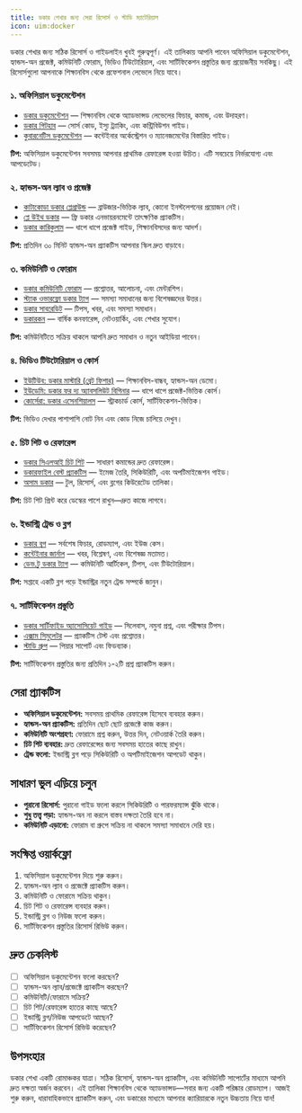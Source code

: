 ```yaml
---
title: ডকার শেখার জন্য সেরা রিসোর্স ও স্টাডি ম্যাটেরিয়াল
icon: uim:docker
---
```


ডকার শেখার জন্য সঠিক রিসোর্স ও গাইডলাইন খুবই গুরুত্বপূর্ণ। এই তালিকায় আপনি পাবেন অফিসিয়াল ডকুমেন্টেশন, হ্যান্ডস-অন প্রজেক্ট, কমিউনিটি ফোরাম, ভিডিও টিউটোরিয়াল, এবং সার্টিফিকেশন প্রস্তুতির জন্য প্রয়োজনীয় সবকিছু। এই রিসোর্সগুলো আপনাকে শিক্ষানবিস থেকে প্রফেশনাল লেভেলে নিয়ে যাবে।

### ১. অফিসিয়াল ডকুমেন্টেশন

- [ডকার ডকুমেন্টেশন](https://docs.docker.com/) — শিক্ষানবিস থেকে অ্যাডভান্সড লেভেলের ফিচার, কমান্ড, এবং উদাহরণ।  
- [ডকার গিটহাব](https://github.com/docker) — সোর্স কোড, ইস্যু ট্র্যাকিং, এবং কন্ট্রিবিউশন গাইড।  
- [কুবারনেটিস ডকুমেন্টেশন](https://kubernetes.io/docs/) — কন্টেইনার অর্কেস্ট্রেশন ও ম্যানেজমেন্টের বিস্তারিত গাইড।  

**টিপ:** অফিসিয়াল ডকুমেন্টেশন সবসময় আপনার প্রাথমিক রেফারেন্স হওয়া উচিত। এটি সবচেয়ে নির্ভরযোগ্য এবং আপডেটেড।

### ২. হ্যান্ডস-অন ল্যাব ও প্রজেক্ট

- [কাটাকোডা ডকার প্লেগ্রাউন্ড](https://www.katacoda.com/courses/docker) — ব্রাউজার-ভিত্তিক ল্যাব, কোনো ইনস্টলেশনের প্রয়োজন নেই।  
- [প্লে উইথ ডকার](https://labs.play-with-docker.com/) — ফ্রি ডকার এনভায়রনমেন্টে তাৎক্ষণিক প্র্যাকটিস।  
- [ডকার কারিকুলাম](https://docker-curriculum.com/) — ধাপে ধাপে প্রজেক্ট গাইড, শিক্ষানবিসদের জন্য আদর্শ।  

**টিপ:** প্রতিদিন ৩০ মিনিট হ্যান্ডস-অন প্র্যাকটিস আপনার স্কিল দ্রুত বাড়াবে।

### ৩. কমিউনিটি ও ফোরাম

- [ডকার কমিউনিটি ফোরাম](https://forums.docker.com/) — প্রশ্নোত্তর, আলোচনা, এবং মেন্টরশিপ।  
- [স্ট্যাক ওভারফ্লো ডকার ট্যাগ](https://stackoverflow.com/questions/tagged/docker) — সমস্যা সমাধানের জন্য বিশেষজ্ঞদের উত্তর।  
- [ডকার সাবরেডিট](https://www.reddit.com/r/docker/) — টিপস, খবর, এবং সমস্যা সমাধান।  
- [ডকারকন](https://www.docker.com/dockercon/) — বার্ষিক কনফারেন্স, নেটওয়ার্কিং, এবং শেখার সুযোগ।  

**টিপ:** কমিউনিটিতে সক্রিয় থাকলে আপনি দ্রুত সমাধান ও নতুন আইডিয়া পাবেন।

### ৪. ভিডিও টিউটোরিয়াল ও কোর্স

- [ইউটিউব: ডকার মাস্টারি (ব্রেট ফিশার)](https://www.youtube.com/playlist?list=PLy7NrYWoggjziYQIDorlXjTvvwweTYoNC) — শিক্ষানবিস-বান্ধব, হ্যান্ডস-অন ডেমো।  
- [ইউডেমি: ডকার ফর দ্য অ্যাবসলিউট বিগিনার](https://www.udemy.com/course/docker-for-the-absolute-beginner/) — ধাপে ধাপে প্রজেক্ট-ভিত্তিক কোর্স।  
- [কোর্সেরা: ডকার এসেনশিয়ালস](https://www.coursera.org/learn/docker-essentials) — স্ট্রাকচার্ড কোর্স, সার্টিফিকেশন-ভিত্তিক।  

**টিপ:** ভিডিও দেখার পাশাপাশি নোট নিন এবং কোড নিজে চালিয়ে দেখুন।

### ৫. চিট শিট ও রেফারেন্স

- [ডকার সিএলআই চিট শিট](https://dockerlabs.collabnix.com/docker/cheatsheet/) — সাধারণ কমান্ডের দ্রুত রেফারেন্স।  
- [ডকারফাইল বেস্ট প্র্যাকটিস](https://docs.docker.com/develop/develop-images/dockerfile_best-practices/) — ইমেজ তৈরি, সিকিউরিটি, এবং অপটিমাইজেশন গাইড।  
- [অসাম ডকার](https://github.com/veggiemonk/awesome-docker) — টুল, রিসোর্স, এবং ব্লগের কিউরেটেড তালিকা।  

**টিপ:** চিট শিট প্রিন্ট করে ডেস্কের পাশে রাখুন—দ্রুত কাজে লাগবে।

### ৬. ইন্ডাস্ট্রি ট্রেন্ড ও ব্লগ

- [ডকার ব্লগ](https://www.docker.com/blog/) — সর্বশেষ ফিচার, রোডম্যাপ, এবং ইউজ কেস।  
- [কন্টেইনার জার্নাল](https://containerjournal.com/) — খবর, বিশ্লেষণ, এবং বিশেষজ্ঞ মতামত।  
- [ডেভ.টু ডকার ট্যাগ](https://dev.to/t/docker) — কমিউনিটি আর্টিকেল, টিপস, এবং টিউটোরিয়াল।  

**টিপ:** সপ্তাহে একটি ব্লগ পড়ে ইন্ডাস্ট্রির নতুন ট্রেন্ড সম্পর্কে জানুন।

### ৭. সার্টিফিকেশন প্রস্তুতি

- [ডকার সার্টিফাইড অ্যাসোসিয়েট গাইড](https://success.docker.com/certification) — সিলেবাস, নমুনা প্রশ্ন, এবং পরীক্ষার টিপস।  
- [এক্সাম সিমুলেটর](https://www.examtopics.com/exams/docker/certified-associate/) — প্র্যাকটিস টেস্ট এবং প্রশ্নোত্তর।  
- [স্টাডি গ্রুপ](https://forums.docker.com/c/certification/15) — পিয়ার সাপোর্ট এবং ফিডব্যাক।  

**টিপ:** সার্টিফিকেশন প্রস্তুতির জন্য প্রতিদিন ১-২টি প্রশ্ন প্র্যাকটিস করুন।

## সেরা প্র্যাকটিস

- **অফিসিয়াল ডকুমেন্টেশন:** সবসময় প্রাথমিক রেফারেন্স হিসেবে ব্যবহার করুন।  
- **হ্যান্ডস-অন প্র্যাকটিস:** প্রতিদিন ছোট ছোট প্রজেক্টে কাজ করুন।  
- **কমিউনিটি অংশগ্রহণ:** ফোরামে প্রশ্ন করুন, উত্তর দিন, নেটওয়ার্ক তৈরি করুন।  
- **চিট শিট ব্যবহার:** দ্রুত রেফারেন্সের জন্য সবসময় হাতের কাছে রাখুন।  
- **ট্রেন্ড ফলো:** ইন্ডাস্ট্রি ব্লগ পড়ে সিকিউরিটি ও অপটিমাইজেশন আপডেট থাকুন।  

## সাধারণ ভুল এড়িয়ে চলুন

- **পুরানো রিসোর্স:** পুরানো গাইড ফলো করলে সিকিউরিটি ও পারফরম্যান্স ঝুঁকি থাকে।  
- **শুধু তত্ত্ব পড়া:** হ্যান্ডস-অন না করলে বাস্তব দক্ষতা তৈরি হবে না।  
- **কমিউনিটি এড়ানো:** ফোরাম বা গ্রুপে সক্রিয় না থাকলে সমস্যা সমাধানে দেরি হয়।  

## সংক্ষিপ্ত ওয়ার্কফ্লো

1. অফিসিয়াল ডকুমেন্টেশন দিয়ে শুরু করুন।  
2. হ্যান্ডস-অন ল্যাব ও প্রজেক্টে প্র্যাকটিস করুন।  
3. কমিউনিটি ও ফোরামে সক্রিয় থাকুন।  
4. চিট শিট ও রেফারেন্স ব্যবহার করুন।  
5. ইন্ডাস্ট্রি ব্লগ ও নিউজ ফলো করুন।  
6. সার্টিফিকেশন প্রস্তুতির রিসোর্স রিভিউ করুন।  

## দ্রুত চেকলিস্ট

- [ ] অফিসিয়াল ডকুমেন্টেশন ফলো করছেন?  
- [ ] হ্যান্ডস-অন ল্যাব/প্রজেক্টে প্র্যাকটিস করছেন?  
- [ ] কমিউনিটি/ফোরামে সক্রিয়?  
- [ ] চিট শিট/রেফারেন্স হাতের কাছে আছে?  
- [ ] ইন্ডাস্ট্রি ব্লগ/নিউজ আপডেটে আছেন?  
- [ ] সার্টিফিকেশন রিসোর্স রিভিউ করেছেন?  

## উপসংহার

ডকার শেখা একটি রোমাঞ্চকর যাত্রা। সঠিক রিসোর্স, হ্যান্ডস-অন প্র্যাকটিস, এবং কমিউনিটি সাপোর্টের মাধ্যমে আপনি দ্রুত দক্ষতা অর্জন করবেন। এই তালিকা শিক্ষানবিস থেকে অ্যাডভান্সড—সবার জন্য একটি পরিষ্কার রোডম্যাপ। আজই শুরু করুন, ধারাবাহিকভাবে প্র্যাকটিস করুন, এবং ডকারের মাধ্যমে আপনার ক্যারিয়ারকে নতুন উচ্চতায় নিয়ে যান!
